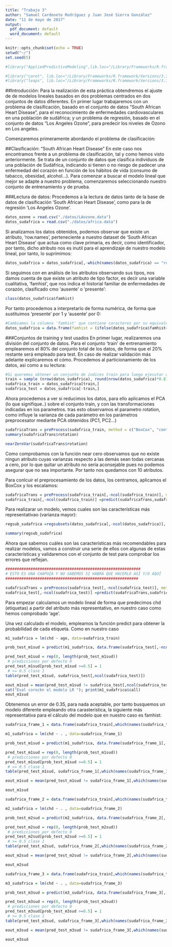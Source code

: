 ```yaml
---
title: "Trabajo 3"
author: "Samuel Cardenete Rodríguez y Juan José Sierra González"
date: "11 de mayo de 2017"
output:
  pdf_document: default
  word_document: default
---
```


```r
knitr::opts_chunk$set(echo = TRUE)
setwd("~/")
set.seed(5)

#library("AppliedPredictiveModeling",lib.loc="/Library/Frameworks/R.framework/Versions/3.3/Resources/library")

#library("caret", lib.loc="/Library/Frameworks/R.framework/Versions/3.3/Resources/library")
#library("leaps", lib.loc="/Library/Frameworks/R.framework/Versions/3.3/Resources/library")

```

##Introducción:
Para la realización de esta práctica obtendremos el ajuste de de modelos lineales basados en dos problemas centrados en dos conjuntos de datos diferentes. En primer lugar trabajaremos con un problema de clasificación, basado en el conjunto de datos "South African Heart Disease", para el reconocimiento de enfermedades cardiovasculares en una población de sudáfrica; y un problema de regresión, basado en el conjunto de datos "Los Angeles Ozone", para predecir los niveles de Ozono en Los angeles.
\newline

Comenzaremos primeramente abordando el problema de clasificación:

##Clasificación: "South African Heart Disease"
En este caso nos encontramos frente a un problema de clasificación, tal y como hemos visto anteriormente. Se trata de un conjunto de datos que clasifica individuos de una población de Sudáfrica, indicando si tienen o no riesgo de padecer una enfermedad del corazón en función de los hábitos de vida (consumo de tabacco, obesidad, alcohol...).
\newline
Para comenzar a buscar el modelo lineal que mejor se adapte a nuestro problema, comenzaremos seleccionando nuestro conjunto de entrenamiento y de prueba.

###Lectura de datos:
Procedemos a la lectura de datos tanto de la base de datos de clasificación 'South African Heart Disease', como para la de regresión 'Los Angeles Ozone'. \newline

```r
datos_ozone = read.csv("./datos/LAozone.data")
datos_sudafrica = read.csv("./datos/africa.data")
```

Si analizamos los datos obtenidos, podemos observar que existe un atributo, 'row.names', perteneciente a nuestro dataset de 'South African Heart Disease' que actua como clave primaria, es decir, como identificador, por tanto, dicho atributo nos es inutil para el aprendizaje de nuestro modelo lineal, por tanto, lo suprimimos:

```r
datos_sudafrica = datos_sudafrica[,-which(names(datos_sudafrica) == "row.names")]
```

Si seguimos con en análisis de los atributos observando sus tipos, nos damos cuenta de que existe un atributo de tipo factor, es decir una variable cualitativa, 'famhist', que nos indica el historial familiar de enfermedades de corazón, clasificado cmo 'ausente' o 'presente':

```r
class(datos_sudafrica$famhist)
```
Por tanto procedemos a interpretarlo de forma numérica, de forma que sustituimos 'presente' por 1 y 'ausente' por 0:
```r


#Cambiamos la columna 'famhist' que contiene caracteres por su equivalente en valores numéricos:
datos_sudafrica = data.frame(famhist = (ifelse(datos_sudafrica$famhist=="Absent",0,1)),datos_sudafrica[,-which(names(datos_sudafrica) == "famhist")])
```

###Conjuntos de training y test usados
En primer lugar, realizaremos una división del conjunto de datos. Para el conjunto 'train' de entrenamiento emplearemos el 80% del conjunto total de los datos, de forma que el 20% restante será empleado para test. En caso de realizar validación más adelante explicaremos el cómo.\newline
Procedemos al particionamiento de los datos, así como a su lectura:
```r



#Si queremos obtener un conjunto de indices train para luego ejecutar un modelo lineal sobre el train:
train = sample (nrow(datos_sudafrica), round(nrow(datos_sudafrica)*0.8))
sudafrica_train = datos_sudafrica[train,]
sudafrica_test = datos_sudafrica[-train,]
```

Ahora procedemos a ver si reducimos los datos, para ello aplicamos el PCA (lo que signifique..) sobre el conjunto train, y con las transformaciones indicadas en los parametros. tras esto observamos el parametro rotation, como influye la varianza de cada parámetro en los parámetros preprocesator mediante PCA obtenidos (PC1, PC2...)

```r
sudafricaTrans = preProcess(sudafrica_train, method = c("BoxCox", "center", "scale", "pca"),thresh = 0.9)
summary(sudafricaTrans$rotation)

nearZeroVar(sudafricaTrans$rotation)
```

Como comprobamos con la función near cero observamos que no existe ningun atributo cuyas varianzas respecto a las demás sean todas cercanas a cero, por lo que quitar un atributo no sería aconsejable pues no podemos asegurar que no sea importante. Por tanto nos quedamos con 10 atributos.\newline

Para conlcuir el preprocesamiento de los datos, los centramos, aplicamos el BoxCox y los escalamos:

```r
sudafricaTrans = preProcess(sudafrica_train[,-ncol(sudafrica_train)], method = c("BoxCox", "center", "scale"),thresh = 0.9)
sudafrica_train[,-ncol(sudafrica_train)] =predict(sudafricaTrans,sudafrica_train[,-ncol(sudafrica_train)])
```

Para realizarar un modelo, vemos cuales son las características más representativao (varianza mayor):

```r
regsub_sudafrica =regsubsets(datos_sudafrica[,-ncol(datos_sudafrica)], datos_sudafrica[,ncol(datos_sudafrica)])

summary(regsub_sudafrica)


```

Ahora que sabemos cuáles son las características más recomendables para realizar modelos, vamos a construir una serie de ellos con algunas de estas características y validaremos con el conjunto de test para comprobar los errores que reflejan.

```r
###########################################################
# ESTO ES UNA CHAPUZA Y NO SABEMOS SI HABRÁ QUE HACERLO ASÍ Y/O AQUÍ
##########################################################

sudafricaTrans = preProcess(sudafrica_test[,-ncol(sudafrica_test)], method = c("BoxCox", "center", "scale"),thresh = 0.9)
sudafrica_test[,-ncol(sudafrica_test)] =predict(sudafricaTrans,sudafrica_test[,-ncol(sudafrica_test)])
```

Para empezar calculamos un modelo lineal de forma que predecimos chd (etiquetas) a partir del atributo más representativo, en nuestro caso como hemos comprobado 'age'. \newline

Una vez calculado el modelo, empleamos la función predict para obtener la probabilidad de cada etiqueta.
Como en nuestro caso 

```r
m1_sudafrica = lm(chd ~ age, data=sudafrica_train)

prob_test_m1sud = predict(m1_sudafrica, data.frame(sudafrica_test[,-ncol(sudafrica_test)]), type="response")

pred_test_m1sud = rep(0, length(prob_test_m1sud))
 # predicciones por defecto 0
pred_test_m1sud[prob_test_m1sud >=0.5] = 1
 # >= 0.5 clase 1
table(pred_test_m1sud, sudafrica_test[,ncol(sudafrica_test)])

eout_m1sud = mean(pred_test_m1sud != sudafrica_test[,ncol(sudafrica_test)])
cat("Eval corockn el modelo LR "); print(m1_sudafrica$call)
eout_m1sud
```
Obtenemos un error de 0.35, para nada aceptable, por tanto busquemos un modelo diferente empleando otra carasterística, la siguiente más representativa para el cálculo del modelo que en nuestro caso es famhist:

```r
sudafrica_frame_1 = data.frame(sudafrica_train[,which(names(sudafrica_train) == "chd" | names(sudafrica_train) == "age" | names(sudafrica_train) == "famhist")])

m1_sudafrica = lm(chd ~ . , data=sudafrica_frame_1)

prob_test_m1sud = predict(m1_sudafrica, data.frame(sudafrica_frame_1[,-which(names(sudafrica_frame_1) == "chd")]), type="response")

pred_test_m1sud = rep(0, length(prob_test_m1sud))
 # predicciones por defecto 0
pred_test_m1sud[prob_test_m1sud >=0.5] = 1
 # >= 0.5 clase 1
table(pred_test_m1sud, sudafrica_frame_1[,which(names(sudafrica_frame_1) == "chd")])

eout_m1sud = mean(pred_test_m1sud != sudafrica_frame_1[,which(names(sudafrica_frame_1) == "chd")])

eout_m1sud
```

```r
sudafrica_frame_2 = data.frame(sudafrica_train[,which(names(sudafrica_train) == "chd" | names(sudafrica_train) == "age" | names(sudafrica_train) == "famhist" | names(sudafrica_train) == "ldl")])

m2_sudafrica = lm(chd ~ . , data=sudafrica_frame_2)

prob_test_m2sud = predict(m2_sudafrica, data.frame(sudafrica_frame_2[,-which(names(sudafrica_frame_2) == "chd")]), type="response")

pred_test_m2sud = rep(0, length(prob_test_m2sud))
 # predicciones por defecto 0
pred_test_m2sud[prob_test_m2sud >=0.5] = 1
 # >= 0.5 clase 1
table(pred_test_m2sud, sudafrica_frame_2[,which(names(sudafrica_frame_2) == "chd")])

eout_m2sud = mean(pred_test_m2sud != sudafrica_frame_2[,which(names(sudafrica_frame_2) == "chd")])

eout_m2sud
```

```r
sudafrica_frame_3 = data.frame(sudafrica_train[,which(names(sudafrica_train) == "chd" | names(sudafrica_train) == "age" | names(sudafrica_train) == "famhist" | names(sudafrica_train) == "ldl")])

m3_sudafrica = lm(chd ~ . , data=sudafrica_frame_3)

prob_test_m3sud = predict(m3_sudafrica, data.frame(sudafrica_frame_3[,-which(names(sudafrica_frame_3) == "chd")]), type="response")

pred_test_m3sud = rep(0, length(prob_test_m3sud))
 # predicciones por defecto 0
pred_test_m3sud[prob_test_m3sud >=0.5] = 1
 # >= 0.5 clase 1
table(pred_test_m3sud, sudafrica_frame_3[,which(names(sudafrica_frame_3) == "chd")])

eout_m3sud = mean(pred_test_m3sud != sudafrica_frame_3[,which(names(sudafrica_frame_3) == "chd")])

eout_m3sud
```